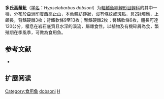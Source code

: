 {{Speciesbox
| name = 多氏高鬚魮
| status = NE
| status_system = IUCN3.1
| image = 
| genus = Hypselobarbus
| species = dobsoni
| authority = [[Day|Day]], 1786
| synonyms = *''Barbus dobsoni''<br /><small>Day, 1876</small>
*''Barbus jerdoni maciveri''<br /><small>Annandale, 1919</small>
*''Barbus jerdoni muciveri''<br /><small>Annandale, 1919</small>
*''Puntius dobsoni''<br /><small>Day, 1876</small>
}}

'''多氏高鬚魮'''（[[学名|学名]]：''Hypselobarbus dobsoni''）为[[輻鰭魚綱|輻鰭魚綱]][[鯉形目|鯉形目]][[鲤科|鲤科]]的其中一[[種|種]]，分布於[[亞洲|亞洲]][[印度|印度]][[西高止山|西高止山]]，本魚體紡錘狀，沒有條紋或斑點，具2對觸鬚，上頜長，背鰭硬棘3枚；背鰭軟條9至13枚；臀鰭硬棘2枚；臀鰭軟條6枚，體長可達120公分，棲息在岩石底質且水深的溪流，屬雜食性，以植物及有機碎屑為食，繁殖期在季風季，可做為食用魚。

==参考文献==
*{{FishBase_species|genus=Hypselobarbus|species=dobsoni|year=2011|month=12}}

== 扩展阅读 ==
{{refbegin}}
{{wikispecies-inline|Hypselobarbus dobsoni|多氏高鬚魮}}
{{refend}}
{{Taxonbar|from=Q1430427}}

[[Category:食用鱼|Category:食用鱼]]
[[Category:高鬚魮屬|dobsoni]]
[[Category:1876年描述的魚類|H]]


{{鯉形目小作品}}